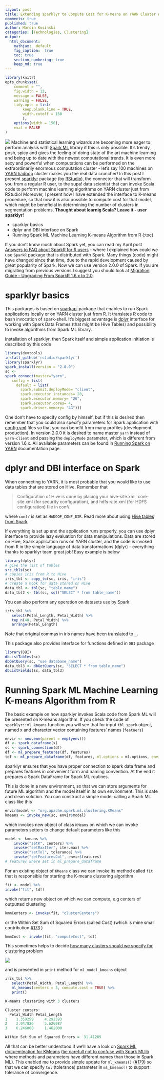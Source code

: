 ```yaml
---
layout: post
title: Extending sparklyr to Compute Cost for K-means on YARN Cluster with Spark ML Library
comments: true
published: true
author: Marcin Kosiński
categories: [Technologies, Clustering]
output:
  html_document:
    mathjax:  default
    fig_caption:  true
    toc: true
    section_numbering: true
    keep_md: true
---
```

```r
library(knitr)
opts_chunk$set(
	comment = "",
	fig.width = 12, 
	message = FALSE,
	warning = FALSE,
	tidy.opts = list(
		keep.blank.line = TRUE,
		width.cutoff = 150
		),
	options(width = 150),
	eval = FALSE
)
```
<img src="/images/fulls/sparklyr.png" class="fit image"> Machine and statistical learning wizards are becoming more eager to perform analysis with [Spark ML](https://spark.apache.org/docs/2.0.0/ml-clustering.html) library if this is only possible. It's trendy, posh, spicy and gives the feeling of doing state of the art machine learning and being up to date with the newest computational trends. It is even more sexy and powerful when computations can be performed on the extraordinarily enormous computation cluster - let's say 100 machines on [YARN hadoop](https://hadoop.apache.org/docs/r2.7.2/hadoop-yarn/hadoop-yarn-site/YARN.html) cluster makes you the real data cruncher! In this post I present [sparklyr](http://spark.rstudio.com/) package (by [RStudio](github.com/rstudio/sparklyr)), the connector that will transform you from a regular R user, to the supa! data scientist that can invoke Scala code to perform machine learning algorithms on YARN cluster just from RStudio! Moreover, I present how I have extended the interface to K-means procedure, so that now it is also possible to compute cost for that model, which might be beneficial in determining the number of clusters in segmentation problems. **Thought about learnig Scala? Leave it - user sparklyr!**

* sparklyr basics
* dplyr and DBI interface on Spark
* Running Spark ML Machine Learning K-means Algorithm from R
{:toc}



If you don't know much about Spark yet, you can read my April post [Answers to FAQ about SparkR for R users](http://r-addict.com/2016/04/06/FAQ-SparkR.html) - where I explained how could we use `SparkR` package that is distributed with Spark. Many things (code) might have changed since that time, due to the rapid development caused by great popularity of Spark. Now we can use version 2.0.0 of Spark. If you are migrating from previous versions I suggest you should look at [Migration Guide - Upgrading From SparkR 1.6.x to 2.0](http://spark.apache.org/docs/latest/sparkr.html#migration-guide). 

# sparklyr basics

This packages is based on [sparkapi](http://github.com/rstudio/sparkapi/) package that enables to run Spark applications locally or on YARN cluster just from R. It translates R code to bash invocation of spark-shell. It's biggest advantage is [dplyr](https://cran.rstudio.com/web/packages/dplyr/vignettes/introduction.html) interface for working with Spark Data Frames (that might be Hive Tables) and possibility to invoke algorithms from Spark ML library. 

Installation of sparklyr, then Spark itself and simple application initiation is described by this code

```r
library(devtools)
install_github('rstudio/sparklyr')
library(sparklyr)
spark_install(version = "2.0.0")
sc <- 
spark_connect(master="yarn",
   config = list(
     default = list(
       spark.submit.deployMode= "client",
       spark.executor.instances= 20, 
       spark.executor.memory= "2G",
       spark.executor.cores= 4,
       spark.driver.memory= "4G")))
```

One don't have to specify config by himself, but if this is desired then remember that you could also specify parameters for Spark application with [config.yml](http://spark.rstudio.com/deployment.html#configuration) files so that you can benefit from many profiles (development, production). In version 2.0.0 it is desired to name master `yarn` instead of `yarn-client` and passing the `deployMode` parameter, which is different from version 1.6.x. All available parameters can be found in [Running Spark on YARN](http://spark.apache.org/docs/latest/running-on-yarn.html) documentation page. 

# dplyr and DBI interface on Spark

When connecting to YARN, it is most probable that you would like to use data tables that are stored on Hive. Remember that

> Configuration of Hive is done by placing your hive-site.xml, core-site.xml (for security configuration), and hdfs-site.xml (for HDFS configuration) file in conf/.

where `conf/` is set as `HADOOP_CONF_DIR`. Read more about using [Hive tables from Spark](http://spark.apache.org/docs/latest/sql-programming-guide.html#hive-tables)

If everything is set up and the application runs properly, you can use dplyr interface to provide lazy evaluation for data manipulations. Data are stored on Hive, Spark application runs on YARN cluster, and the code is invoked from R in the simple language of data transformations (dplyr) - everything thanks to sparklyr team great job! Easy example is below

```r
library(dplyr)
# give the list of tables
src_tbls(sc) 
# copies iris from R to Hive
iris_tbl <- copy_to(sc, iris, "iris") 
# create a hook for data stored on Hive
data_tbl <- tbl(sc, "table_name") 
data_tbl2 <- tbl(sc, sql("SELECT * from table_name"))
```

You can also perform any operation on datasets use by Spark

```r
iris_tbl %>%
   select(Petal_Length, Petal_Width) %>%
   top_n(40, Petal_Width) %>%
   arrange(Petal_Length)
```

Note that original commas in iris names have been translated to `_`.


This package also provides interface for functions defined in `DBI` package

```r
library(DBI)
dbListTables(sc)
dbGetQuery(sc, "use database_name")
data_tbl3 <- dbGetQuery(sc, "SELECT * from table_name")
dbListFields(sc, data_tbl3)
```

# Running Spark ML Machine Learning K-means Algorithm from R

The basic example on how sparklyr invokes Scala code from Spark ML will be presented on K-means algorithm.
If you check the code of `sparklyr::ml_kmeans` function you will see that for input `tbl_spark` object, named x and character vector containing features' names (`featuers`)

```r
envir <- new.env(parent = emptyenv())
df <- spark_dataframe(x)
sc <- spark_connection(df)
df <- ml_prepare_features(df, features)
tdf <- ml_prepare_dataframe(df, features, ml.options = ml.options, envir = envir)
```

sparklyr ensures that you have proper connection to spark data frame and prepares features in convenient form and naming convention. At the end it prepares a Spark DataFrame for Spark ML routines.

This is done in a new environment, so that we can store arguments for future ML algorithm and the model itself in its own environment. This is safe and clean solution. You can construct a simple model calling a Spark ML class like this

```r
envir$model <- "org.apache.spark.ml.clustering.KMeans"
kmeans <- invoke_new(sc, envir$model)
```

which invokes new object of class `KMeans` on which we can invoke parameters setters to change default parameters like this


```r
model <- kmeans %>%
    invoke("setK", centers) %>%
    invoke("setMaxIter", iter.max) %>%
    invoke("setTol", tolerance) %>%
    invoke("setFeaturesCol", envir$features)
# features where set in ml_prepare_dataframe
```

For an existing object of `KMeans` class we can invoke its method called `fit` that is responsible for starting the K-means clustering algorithm 

```r
fit <- model %>%
invoke("fit", tdf)
```

which returns new object on which we can compute, e.g centers of outputted clustering

```r
kmmCenters <- invoke(fit, "clusterCenters")
```

or the Within Set Sum of Squared Errors (called Cost) (which is mine small contribution [#173](https://github.com/rstudio/sparklyr/pull/173) )

```r
kmmCost <- invoke(fit, "computeCost", tdf)
```

This sometimes helps to decide [how many clusters should we specify for clustering problem](http://stackoverflow.com/a/15376462/3857701)

<img src="/images/fulls/kmeans.png" class="fit image">

and is presented in `print` method for `ml_model_kmeans` object

```r
iris_tbl %>%
   select(Petal_Width, Petal_Length) %>%
   ml_kmeans(centers = 3, compute.cost = TRUE) %>%
   print()

K-means clustering with 3 clusters

Cluster centers:
  Petal_Width Petal_Length
1    1.359259     4.292593
2    2.047826     5.626087
3    0.246000     1.462000

Within Set Sum of Squared Errors =  31.41289
```

All that can be better understood if we'll have a look on [Spark ML docuemtnation for KMeans](https://spark.apache.org/docs/latest/api/scala/index.html#org.apache.spark.ml.clustering.KMeans) ([be carefull not to confuse with Spark MLlib](https://github.com/rstudio/sparklyr/issues/178#issuecomment-240472368) where methods and parameters have different names than those in Spark ML). This enabled me to provide simple update for `ml_kmeans()` ([#179](https://github.com/rstudio/sparklyr/pull/179)) so that we can specify `tol` (tolerance) parameter in `ml_kmeans()` to support tolerance of convergence.
